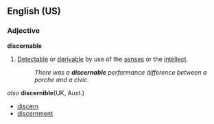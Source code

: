 ==English (US)==
===Adjective===
'''discernable'''
#[[Detectable]] or [[derivable]] by use of the [[senses]] or the [[intellect]].
#:''There was a '''discernable''' performance difference between a porche and a civic.''

''also'' '''discernible'''(UK, Aust.)

*[[discern]]
*[[discernment]]